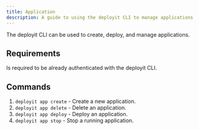 ```yaml
---
title: Application
description: A guide to using the deployit CLI to manage applications
---
```



The deployit CLI can be used to create, deploy, and manage applications.

## Requirements

Is required to be already authenticated with the deployit CLI.


## Commands

1. `deployit app create` - Create a new application.
2. `deployit app delete` - Delete an application.
3. `deployit app deploy` - Deploy an application.
4. `deployit app stop` - Stop a running application.

